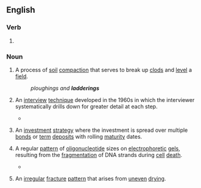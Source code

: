 ==English==

===Verb===
{{head|en|present participle}}

# {{present participle of|ladder|lang=en|nocat=1}}

===Noun===
{{en-noun|~}}

# {{lb|en|agriculture|countable}} A process of [[soil]] [[compaction]] that serves to break up [[clods]] and [[level]] a [[field]].
#: ''ploughings and '''ladderings'''''
# {{lb|en|uncountable}} An [[interview]] [[technique]] developed in the 1960s in which the interviewer systematically drills down for greater detail at each step.
#* {{quote-book|title=A Gentle Guide To Research Methods|author=Rugg, Gordon, ‎Petre, & Marian|year=2006|page=127|ISBN=0335219276|passage=With upward '''laddering''' like this, you're going from the bottom of the hierarchy up towards the top, and what you'll typically find is that as you go up the number of branches decreases, so you'll keep hitting the same responses and the same high level goals and values eventually, more or less regardless of where you started from.}}
# {{lb|en|uncountable}} An [[investment]] [[strategy]] where the investment is spread over multiple [[bond]]s or [[term]] [[deposit]]s with rolling [[maturity]] dates.
# {{lb|en|uncountable}} A regular [[pattern]] of [[oligonucleotide]] sizes on [[electrophoretic]] [[gels]], resulting from the [[fragmentation]] of DNA strands during [[cell]] [[death]].
#* {{quote-book|title=Cell Engineering: Apoptosis|author=Mohamed Al-Rubeai & ‎Martin Fussenegger|year=2006|page=116|ISBN=1402022174|passage=For example, tobacco cell cultures grown at 5oC, resulted in a loss of viability relative to control cells and exhibited DNA '''laddering''' (Koukalova et al., 1997).}}
# {{lb|en|uncountable}} An [[irregular]] [[fracture]] [[pattern]] that arises from [[uneven]] [[drying]].